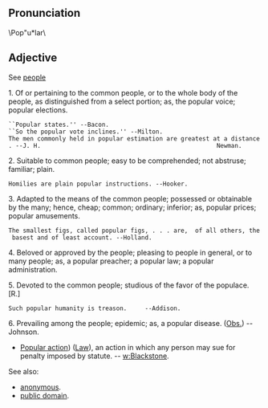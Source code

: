 {{Wikipedia}}

== Pronunciation ==	 	

\Pop"u*lar\
== Adjective==
See [[people]]

1. Of or pertaining to the common people, or to the whole body of the people, as distinguished from a select portion; as, the popular voice; popular elections. 
 ``Popular states.'' --Bacon.
 ``So the popular vote inclines.'' --Milton.
 The men commonly held in popular estimation are greatest at a distance. --J. H.                                                 Newman.

2. Suitable to common people; easy to be comprehended; not abstruse; familiar; plain.

 Homilies are plain popular instructions. --Hooker.

3. Adapted to the means of the common people; possessed or obtainable by the many; hence, cheap; common; ordinary; inferior; as, popular prices; popular amusements.

 The smallest figs, called popular figs, . . . are,  of all others, the basest and of least account. --Holland.

4. Beloved or approved by the people; pleasing to people in general, or to many people; as, a popular preacher; a popular law; a popular administration.

5. Devoted to the common people; studious of the favor of the populace. [R.]

 Such popular humanity is treason.     --Addison.

6. Prevailing among the people; epidemic; as, a popular disease. ([[Obs.]]) --Johnson.


* [[w:Popular action|Popular action]]) ([[Law]]), an action in which any person may sue for penalty imposed by statute. -- [[w:Blackstone]].


See also: 
*[[anonymous]].
*[[w:public domain|public domain]].
